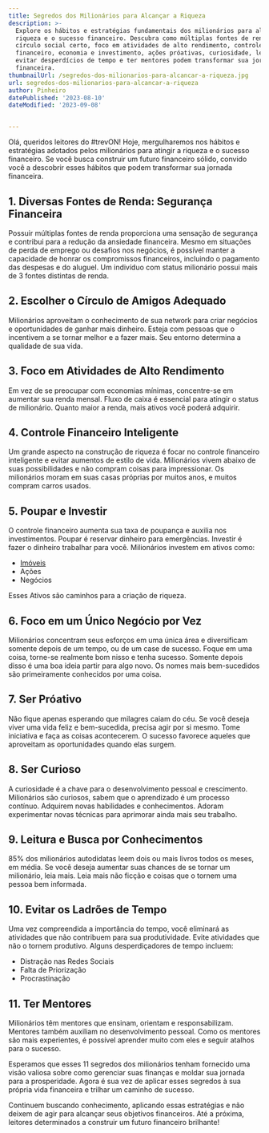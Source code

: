 ```yaml
---
title: Segredos dos Milionários para Alcançar a Riqueza
description: >-
  Explore os hábitos e estratégias fundamentais dos milionários para alcançar a
  riqueza e o sucesso financeiro. Descubra como múltiplas fontes de renda, o
  círculo social certo, foco em atividades de alto rendimento, controle
  financeiro, economia e investimento, ações próativas, curiosidade, leitura,
  evitar desperdícios de tempo e ter mentores podem transformar sua jornada
  financeira.
thumbnailUrl: /segredos-dos-milionarios-para-alcancar-a-riqueza.jpg
url: segredos-dos-milionarios-para-alcancar-a-riqueza
author: Pinheiro
datePublished: '2023-08-10'
dateModified: '2023-09-08'


---
```


Olá, queridos leitores do #trevON! Hoje, mergulharemos nos hábitos e estratégias adotados pelos milionários para atingir a riqueza e o sucesso financeiro. Se você busca construir um futuro financeiro sólido, convido você a descobrir esses hábitos que podem transformar sua jornada financeira.

## 1. Diversas Fontes de Renda: Segurança Financeira

Possuir múltiplas fontes de renda proporciona uma sensação de segurança e contribui para a redução da ansiedade financeira. Mesmo em situações de perda de emprego ou desafios nos negócios, é possível manter a capacidade de honrar os compromissos financeiros, incluindo o pagamento das despesas e do aluguel. Um indivíduo com status milionário possui mais de 3 fontes distintas de renda.

## 2. Escolher o Círculo de Amigos Adequado

Milionários aproveitam o conhecimento de sua network para criar negócios e oportunidades de ganhar mais dinheiro. Esteja com pessoas que o incentivem a se tornar melhor e a fazer mais. Seu entorno determina a qualidade de sua vida.

## 3. Foco em Atividades de Alto Rendimento

Em vez de se preocupar com economias mínimas, concentre-se em aumentar sua renda mensal. Fluxo de caixa é essencial para atingir o status de milionário. Quanto maior a renda, mais ativos você poderá adquirir.

## 4. Controle Financeiro Inteligente

Um grande aspecto na construção de riqueza é focar no controle financeiro inteligente e evitar aumentos de estilo de vida. Milionários vivem abaixo de suas possibilidades e não compram coisas para impressionar. Os milionários moram em suas casas próprias por muitos anos, e muitos compram carros usados.

## 5. Poupar e Investir

O controle financeiro aumenta sua taxa de poupança e auxilia nos investimentos. Poupar é reservar dinheiro para emergências. Investir é fazer o dinheiro trabalhar para você. Milionários investem em ativos como:

- [Imóveis](https://trevon.com.br/estrategias-para-investir-em-imoveis-aluguel-revenda-e-mais)
- Ações
- Negócios

Esses Ativos são caminhos para a criação de riqueza.

## 6. Foco em um Único Negócio por Vez

Milionários concentram seus esforços em uma única área e diversificam somente depois de um tempo, ou de um case de sucesso. Foque em uma coisa, torne-se realmente bom nisso e tenha sucesso. Somente depois disso é uma boa ideia partir para algo novo. Os nomes mais bem-sucedidos são primeiramente conhecidos por uma coisa.

## 7. Ser Próativo

Não fique apenas esperando que milagres caiam do céu. Se você deseja viver uma vida feliz e bem-sucedida, precisa agir por si mesmo. Tome iniciativa e faça as coisas acontecerem. O sucesso favorece aqueles que aproveitam as oportunidades quando elas surgem.

## 8. Ser Curioso

A curiosidade é a chave para o desenvolvimento pessoal e crescimento. Milionários são curiosos, sabem que o aprendizado é um processo contínuo. Adquirem novas habilidades e conhecimentos. Adoram experimentar novas técnicas para aprimorar ainda mais seu trabalho.

## 9. Leitura e Busca por Conhecimentos

85% dos milionários autodidatas leem dois ou mais livros todos os meses, em média. Se você deseja aumentar suas chances de se tornar um milionário, leia mais. Leia mais não ficção e coisas que o tornem uma pessoa bem informada.

## 10. Evitar os Ladrões de Tempo

Uma vez compreendida a importância do tempo, você eliminará as atividades que não contribuem para sua produtividade. Evite atividades que não o tornem produtivo. Alguns desperdiçadores de tempo incluem:

- Distração nas Redes Sociais
- Falta de Priorização
- Procrastinação 

## 11. Ter Mentores

Milionários têm mentores que ensinam, orientam e responsabilizam. Mentores também auxiliam no desenvolvimento pessoal. Como os mentores são mais experientes, é possível aprender muito com eles e seguir atalhos para o sucesso.

Esperamos que esses 11 segredos dos milionários tenham fornecido uma visão valiosa sobre como gerenciar suas finanças e moldar sua jornada para a prosperidade. Agora é sua vez de aplicar esses segredos à sua própria vida financeira e trilhar um caminho de sucesso.

Continuem buscando conhecimento, aplicando essas estratégias e não deixem de agir para alcançar seus objetivos financeiros. Até a próxima, leitores determinados a construir um futuro financeiro brilhante!

